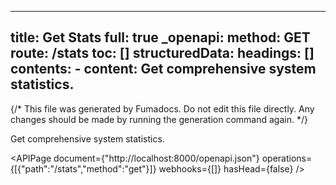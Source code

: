 <!-- AUTO-GENERATED: fumadocs-openapi (safe to overwrite) -->

---
title: Get Stats
full: true
_openapi:
  method: GET
  route: /stats
  toc: []
  structuredData:
    headings: []
    contents:
      - content: Get comprehensive system statistics.
---

{/* This file was generated by Fumadocs. Do not edit this file directly. Any changes should be made by running the generation command again. */}

Get comprehensive system statistics.

<APIPage document={"http://localhost:8000/openapi.json"} operations={[{"path":"/stats","method":"get"}]} webhooks={[]} hasHead={false} />